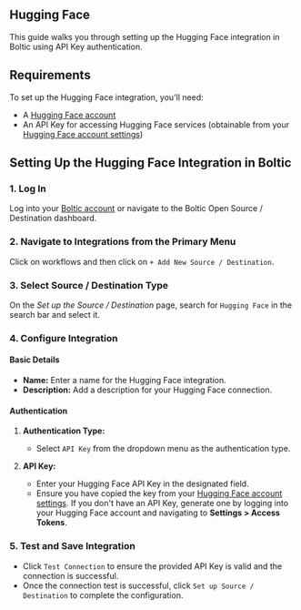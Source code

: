 ## Hugging Face  

This guide walks you through setting up the Hugging Face integration in Boltic using API Key authentication.  

## Requirements  

To set up the Hugging Face integration, you'll need:  

- A <a href="https://huggingface.co/join" target="_blank" rel="noopener"><span>Hugging Face account</span></a>  
- An API Key for accessing Hugging Face services (obtainable from your <a href="https://huggingface.co/settings/tokens" target="_blank" rel="noopener"><span>Hugging Face account settings</span></a>)  

## Setting Up the Hugging Face Integration in Boltic  

### 1. Log In  

Log into your <a href="https://www.boltic.io/" target="_blank" rel="noopener"><span>Boltic account</span></a> or navigate to the Boltic Open Source / Destination dashboard.  

### 2. Navigate to Integrations from the Primary Menu  

Click on workflows and then click on `+ Add New Source / Destination`.  

### 3. Select Source / Destination Type  

On the *Set up the Source / Destination* page, search for `Hugging Face` in the search bar and select it.  

### 4. Configure Integration  

#### **Basic Details**  

- **Name:** Enter a name for the Hugging Face integration.  
- **Description:** Add a description for your Hugging Face connection.  

#### **Authentication**  

1. **Authentication Type:**  
   - Select `API Key` from the dropdown menu as the authentication type.  

2. **API Key:**  
   - Enter your Hugging Face API Key in the designated field.  
   - Ensure you have copied the key from your <a href="https://huggingface.co/settings/tokens" target="_blank" rel="noopener"><span>Hugging Face account settings</span></a>. If you don't have an API Key, generate one by logging into your Hugging Face account and navigating to **Settings > Access Tokens**.  

### 5. Test and Save Integration  

- Click `Test Connection` to ensure the provided API Key is valid and the connection is successful.  
- Once the connection test is successful, click `Set up Source / Destination` to complete the configuration.  

